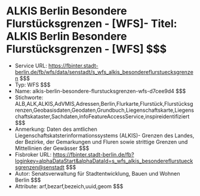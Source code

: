 # ALKIS Berlin Besondere Flurstücksgrenzen - [WFS]- Titel: ALKIS Berlin Besondere Flurstücksgrenzen - [WFS] $$$
- Service URL: https://fbinter.stadt-berlin.de/fb/wfs/data/senstadt/s_wfs_alkis_besondereflurstuecksgrenzen $$$
- Typ: WFS $$$
- Name: alkis-berlin-besondere-flurstucksgrenzen-wfs-d7cee9d4 $$$
- Stichworte: ALB,ALK,ALKIS,AdVMIS,Adressen,Berlin,Flurkarte,Flurstück,Flurstücksgrenzen,Geobasisdaten,Geodaten,Grundbuch,Liegenschaftskarte,Liegenschaftskataster,Sachdaten,infoFeatureAccessService,inspireidentifiziert $$$
- Anmerkung: Daten des amtlichen Liegenschaftskatsterinformationssystems (ALKIS)- Grenzen des Landes, der Bezirke, der Gemarkungen und Fluren sowie strittige Grenzen und Mittellinien der Gewässer $$$
- Fisbroker URL: https://fbinter.stadt-berlin.de/fb?loginkey=alphaDataStart&alphaDataId=s_wfs_alkis_besondereflurstuecksgrenzen@senstadt $$$
- Autor: Senatsverwaltung für Stadtentwicklung, Bauen und Wohnen Berlin $$$
- Attribute: arf,bezarf,bezeich,uuid,geom $$$
